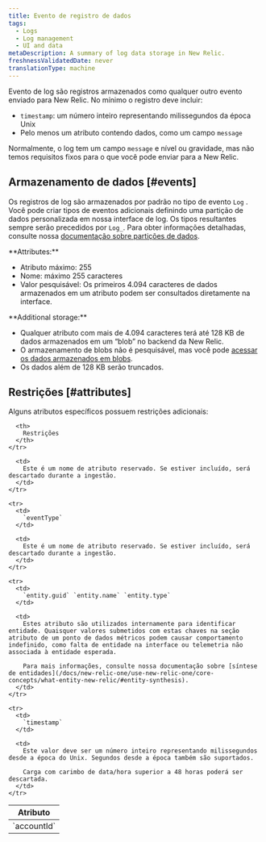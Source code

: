 ```yaml
---
title: Evento de registro de dados
tags:
  - Logs
  - Log management
  - UI and data
metaDescription: A summary of log data storage in New Relic.
freshnessValidatedDate: never
translationType: machine
---
```


Evento de log são registros armazenados como qualquer outro evento enviado para New Relic. No mínimo o registro deve incluir:

* `timestamp`: um número inteiro representando milissegundos da época Unix
* Pelo menos um atributo contendo dados, como um campo `message`

Normalmente, o log tem um campo `message` e nível ou gravidade, mas não temos requisitos fixos para o que você pode enviar para a New Relic.

## Armazenamento de dados [#events]

Os registros de log são armazenados por padrão no tipo de evento `Log` . Você pode criar tipos de eventos adicionais definindo uma partição de dados personalizada em nossa interface de log. Os tipos resultantes sempre serão precedidos por `Log_`. Para obter informações detalhadas, consulte nossa [documentação sobre partições de dados](/docs/logs/ui-data/data-partitions/).

<DoNotTranslate>
  **Attributes:**
</DoNotTranslate>

* Atributo máximo: 255
* Nome: máximo 255 caracteres
* Valor pesquisável: Os primeiros 4.094 caracteres de dados armazenados em um atributo podem ser consultados diretamente na interface.

<DoNotTranslate>
  **Additional storage:**
</DoNotTranslate>

* Qualquer atributo com mais de 4.094 caracteres terá até 128 KB de dados armazenados em um “blob” no backend da New Relic.
* O armazenamento de blobs não é pesquisável, mas você pode [acessar os dados armazenados em blobs](/docs/logs/ui-data/long-logs-blobs).
* Os dados além de 128 KB serão truncados.

## Restrições [#attributes]

Alguns atributos específicos possuem restrições adicionais:

<table>
  <thead>
    <tr>
      <th style={{ width: "150px" }}>
        Atributo
      </th>

      <th>
        Restrições
      </th>
    </tr>
  </thead>

  <tbody>
    <tr>
      <td>
        `accountId`
      </td>

      <td>
        Este é um nome de atributo reservado. Se estiver incluído, será descartado durante a ingestão.
      </td>
    </tr>

    <tr>
      <td>
        `eventType`
      </td>

      <td>
        Este é um nome de atributo reservado. Se estiver incluído, será descartado durante a ingestão.
      </td>
    </tr>

    <tr>
      <td>
        `entity.guid` `entity.name` `entity.type`
      </td>

      <td>
        Estes atributo são utilizados internamente para identificar entidade. Quaisquer valores submetidos com estas chaves na seção atributo de um ponto de dados métricos podem causar comportamento indefinido, como falta de entidade na interface ou telemetria não associada à entidade esperada.

        Para mais informações, consulte nossa documentação sobre [síntese de entidades](/docs/new-relic-one/use-new-relic-one/core-concepts/what-entity-new-relic/#entity-synthesis).
      </td>
    </tr>

    <tr>
      <td>
        `timestamp`
      </td>

      <td>
        Este valor deve ser um número inteiro representando milissegundos desde a época do Unix. Segundos desde a época também são suportados.

        Carga com carimbo de data/hora superior a 48 horas poderá ser descartada.
      </td>
    </tr>
  </tbody>
</table>